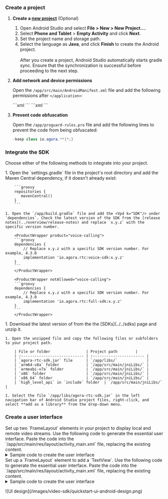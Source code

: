 
<PlatformWrapper platform = "android">

### Create a project

1. **Create a [new project](https://developer.android.com/studio/projects/create-project)** (Optional)

    1. Open Android Studio and select **File > New > New Project...**.
    1. Select **Phone and Tablet** > **Empty Activity** and click **Next**.
    1. Set the project name and storage path. 
    1. Select the language as **Java**, and click **Finish** to create the Android project.
    <br></br>
    <Admonition type="caution" title="Note">After you create a project, Android Studio automatically starts gradle sync. Ensure that the synchronization is successful before proceeding to the next step. </Admonition>

1. **Add network and device permissions**

    Open the `/app/src/main/AndroidManifest.xml` file and add the following permissions after `</application>`:
    
    <ProductWrapper product="voice-calling">
    ```xml
    <!--Required permissions-->
    <uses-permission android:name="android.permission.INTERNET"/>
    
    <!--Optional permissions-->
    <uses-permission android:name="android.permission.RECORD_AUDIO"/>
    <uses-permission android:name="android.permission.MODIFY_AUDIO_SETTINGS"/>
    <uses-permission android:name="android.permission.ACCESS_WIFI_STATE"/>
    <uses-permission android:name="android.permission.ACCESS_NETWORK_STATE"/>
    <uses-permission android:name="android.permission.BLUETOOTH"/>
    <!-- For devices running Android 12 (API level 32) or higher and integrating Agora Video SDK version v4.1.0 or lower, you also need to add the following permissions -->
    <uses-permission android:name="android.permission.BLUETOOTH_CONNECT"/>
    <!-- For Android 12 or higher, the following permissions are also required -->
    <uses-permission android:name="android.permission.READ_PHONE_STATE"/>
    <uses-permission android:name="android.permission.BLUETOOTH_SCAN"/>
    ```
    </ProductWrapper>
    <ProductWrapper notAllowed="voice-calling">
    ```xml
    <!--Required permissions-->
    <uses-permission android:name="android.permission.INTERNET"/>
    
    <!--Optional permissions-->
    <uses-permission android:name="android.permission.CAMERA"/>
    <uses-permission android:name="android.permission.RECORD_AUDIO"/>
    <uses-permission android:name="android.permission.MODIFY_AUDIO_SETTINGS"/>
    <uses-permission android:name="android.permission.ACCESS_WIFI_STATE"/>
    <uses-permission android:name="android.permission.ACCESS_NETWORK_STATE"/>
    <uses-permission android:name="android.permission.BLUETOOTH"/>
    <!-- For devices running Android 12 (API level 32) or higher and integrating Agora Video SDK version v4.1.0 or lower, you also need to add the following permissions -->
    <uses-permission android:name="android.permission.BLUETOOTH_CONNECT"/>
    <!-- For Android 12.0 or higher, the following permissions are also required -->
    <uses-permission android:name="android.permission.READ_PHONE_STATE"/>
    <uses-permission android:name="android.permission.BLUETOOTH_SCAN"/>
    ```
    </ProductWrapper>

1. **Prevent code obfuscation**

    Open the `/app/proguard-rules.pro` file and add the following lines to prevent the <Vpd k="SDK"/> code from being obfuscated:

    ```java
    -keep class io.agora.**{*;}
    ```

### Integrate the SDK

Choose either of the following methods to integrate <Vpd k="SDK"/> into your project.

<Tabs>
  <TabItem value="tab1" label="Maven Central" default>
    1. Open the `settings.gradle` file in the project's root directory and add the Maven Central dependency, if it doesn't already exist:

        ```groovy
        repositories {
           mavenCentral()
        }
        ```
    
    1. Open the `/app/build.gradle` file and add the <Vpd k="SDK"/> under `dependencies`. Check the latest version of the SDK from the [release notes](../overview/release-notes) and replace `x.y.z` with the specific version number.

        <ProductWrapper product="voice-calling">
        ```groovy
        dependencies {
            // Replace x.y.z with a specific SDK version number. For example, 4.3.0
            implementation 'io.agora.rtc:voice-sdk:x.y.z'
        }
        ```
        </ProductWrapper>

        <ProductWrapper notAllowed="voice-calling">
        ```groovy
        dependencies {
            // Replace x.y.z with a specific SDK version number. For example, 4.3.0
            implementation 'io.agora.rtc:full-sdk:x.y.z'
        }
        ```
        </ProductWrapper>

  </TabItem>
  <TabItem value="tab2" label="Manual integration">
    1. Download the latest version of <Vpd k="SDK"/> from the  the [SDKs](../../sdks) page and unzip it.

    1. Open the unzipped file and copy the following files or subfolders to your project path.

        | File or folder                | Project path        |
        | :---------------------------- | :----------------------- |
        | `agora-rtc-sdk.jar` file      | `/app/libs/`             |
        | `arm64-v8a` folder            | `/app/src/main/jniLibs/` |
        | `armeabi-v7a` folder          | `/app/src/main/jniLibs/` |
        | `x86` folder                  | `/app/src/main/jniLibs/` |
        | `x86_64` folder               | `/app/src/main/jniLibs/` |
        | `high_level_api` in `include` folder  | `/app/src/main/jniLibs/`  |

    1. Select the file `/app/libs/agora-rtc-sdk.jar` in the left navigation bar of Android Studio project files, right-click, and select **add as a library** from the drop-down menu.

  </TabItem>
</Tabs>

### Create a user interface
<ProductWrapper notAllowed="voice-calling">
Set up two `FrameLayout` elements in your project to display local and remote video streams. Use the following code to generate the essential user interface. Paste the code into the `/app/src/main/res/layout/activity_main.xml` file, replacing the existing content. 

<details>
<summary>Sample code to create the user interface</summary>
<CodeBlock language="xml" showLineNumbers>
{`<?xml version="1.0" encoding="utf-8"?>
<androidx.constraintlayout.widget.ConstraintLayout xmlns:android="http://schemas.android.com/apk/res/android"
   xmlns:app="http://schemas.android.com/apk/res-auto"
   xmlns:tools="http://schemas.android.com/tools"
   android:layout_width="match_parent"
   android:layout_height="match_parent"
   tools:context=".MainActivity">

   <TextView
      android:layout_width="wrap_content"
      android:layout_height="wrap_content"
      android:text="Start Video Call!"
      app:layout_constraintBottom_toBottomOf="parent"
      app:layout_constraintLeft_toLeftOf="parent"
      app:layout_constraintRight_toRightOf="parent"
      app:layout_constraintTop_toTopOf="parent" />

   <FrameLayout
      android:id="@+id/local_video_view_container"
      android:layout_width="match_parent"
      android:layout_height="match_parent"
      android:background="@android:color/white" />

   <FrameLayout
      android:id="@+id/remote_video_view_container"
      android:layout_width="160dp"
      android:layout_height="160dp"
      android:layout_alignParentEnd="true"
      android:layout_alignParentRight="true"
      android:layout_alignParentTop="true"
      android:layout_marginEnd="16dp"
      android:layout_marginRight="16dp"
      android:layout_marginTop="16dp"
      android:background="@android:color/darker_gray"
      tools:ignore="MissingConstraints" />

</androidx.constraintlayout.widget.ConstraintLayout>`}
</CodeBlock>
</details>
</ProductWrapper>
<ProductWrapper product="voice-calling">
Set up a `FrameLayout` element to add a `TextView`. Use the following code to generate the essential user interface. Paste the code into the `/app/src/main/res/layout/activity_main.xml` file, replacing the existing content. 
<details>
<summary>Sample code to create the user interface</summary>
<CodeBlock language="xml" showLineNumbers>
{`<?xml version="1.0" encoding="UTF-8"?>
<RelativeLayout xmlns:android="http://schemas.android.com/apk/res/android"
    xmlns:tools="http://schemas.android.com/tools"
    android:id="@+id/activity_main"
    android:layout_width="match_parent"
    android:layout_height="match_parent"
    tools:context=".MainActivity">

      <FrameLayout
        android:layout_width="match_parent"
        android:layout_height="match_parent"
        android:background="@android:color/darker_gray">

        <TextView
            android:layout_width="match_parent"
            android:layout_height="wrap_content"
            android:layout_marginBottom="40dp"
            android:layout_marginLeft="16dp"
            android:layout_marginStart="16dp"
            android:layout_gravity="center_vertical|start"
            android:text="Welcome to the Agora Voice Call channel."/>

      </FrameLayout>
</RelativeLayout>`}
</CodeBlock>
</details>
</ProductWrapper>
<p></p>
<ProductWrapper notAllowed="voice-calling">
![UI design](/images/video-sdk/quickstart-ui-android-design.png)
</ProductWrapper>

</PlatformWrapper>
